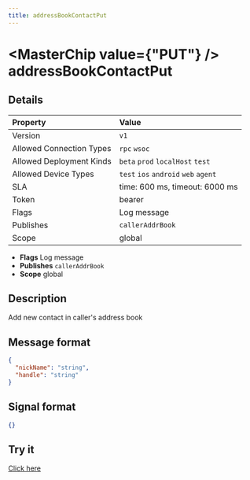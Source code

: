 ```yaml
---
title: addressBookContactPut
---
```



# <MasterChip value={"PUT"} /> addressBookContactPut

## Details

| Property | Value | 
| :--- | :--- | 
| Version | `v1` |
| Allowed Connection Types | `rpc` `wsoc`  |
| Allowed Deployment Kinds | `beta` `prod` `localHost` `test`  |
| Allowed Device Types | `test` `ios` `android` `web` `agent`  |
| SLA | time: 600 ms, timeout: 6000 ms |
| Token | bearer |
| Flags | Log message |
| Publishes | `callerAddrBook`  |
| Scope | global |


- **Flags** Log message
- **Publishes** `callerAddrBook` 
- **Scope** global


## Description

Add new contact in caller's address book

## Message format

```json
{
  "nickName": "string",
  "handle": "string"
}
```

## Signal format

```json
{}
```

## Try it

[Click here](https://web.neome.ai/api?path=home_drawer_addressBookContactPut)

